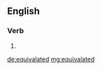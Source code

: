 ==English==

===Verb===
{{head|en|verb form}}

# {{en-past of|equivalate}}

[[de:equivalated]]
[[mg:equivalated]]